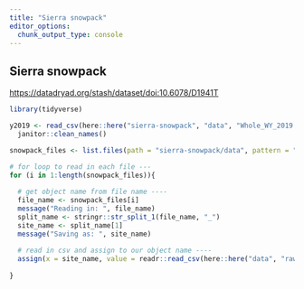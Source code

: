 ```yaml
---
title: "Sierra snowpack"
editor_options: 
  chunk_output_type: console
---
```


## Sierra snowpack 

<https://datadryad.org/stash/dataset/doi:10.6078/D1941T>

```r
library(tidyverse)

y2019 <- read_csv(here::here("sierra-snowpack", "data", "Whole_WY_2019.csv")) |> 
  janitor::clean_names()
```


```r
snowpack_files <- list.files(path = "sierra-snowpack/data", pattern = ".csv")

# for loop to read in each file ---
for (i in 1:length(snowpack_files)){
  
  # get object name from file name ----
  file_name <- snowpack_files[i]
  message("Reading in: ", file_name)
  split_name <- stringr::str_split_1(file_name, "_")
  site_name <- split_name[1] 
  message("Saving as: ", site_name)
  
  # read in csv and assign to our object name ----
  assign(x = site_name, value = readr::read_csv(here::here("data", "raw_data", file_name)))
  
}
```

